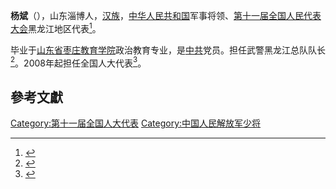 '''杨斌'''（{{bd|1954年||}}），山东淄博人，[[汉族|汉族]]，[[中华人民共和国|中华人民共和国]]军事将领、[[第十一届全国人民代表大会|第十一届全国人民代表大会]]黑龙江地区代表<ref>{{cite web|author=新华网|title=第十一届全国人大代表|url=http://news.xinhuanet.com/ziliao/2008-03/03/content_7708230.htm?node=36628|publisher=新华网|accessdate=2014-01-07|archive-date=2014-01-10|archive-url=https://web.archive.org/web/20140110211415/http://news.xinhuanet.com/ziliao/2008-03/03/content_7708230.htm?node=36628|dead-url=no}}</ref>。

毕业于[[山东省枣庄教育学院|山东省枣庄教育学院]]政治教育专业，是[[中共|中共]]党员。担任武警黑龙江总队队长<ref>{{cite news|title=山东省临沂市委书记李群亲切会见杨斌少将一行|url=http://www2.sdnews.com.cn/news/shizheng/2007-1/23_442719.html|accessdate=2014-03-12|newspaper=:琅琊新闻网|deadurl=yes|archiveurl=https://web.archive.org/web/20090518034038/http://www2.sdnews.com.cn/news/shizheng/2007-1/23_442719.html|archivedate=2009-05-18}}</ref>。2008年起担任全国人大代表<ref>{{cite news|title=全国人大代表信息-杨斌|url= http://210.82.31.1:8084/delegate/viewDelegate.action?dbid=110581|accessdate=2013-04-05|newspaper=全国人大网|archive-url=https://web.archive.org/web/20140312213228/http://www.npc.gov.cn/delegate/viewDelegate.action?dbid=110581|archive-date=2014-03-12|dead-url=yes}}</ref>。

==參考文獻==
{{reflist}}
[[Category:第十一届全国人大代表|Category:第十一届全国人大代表]]
[[Category:中国人民解放军少将|Category:中国人民解放军少将]]